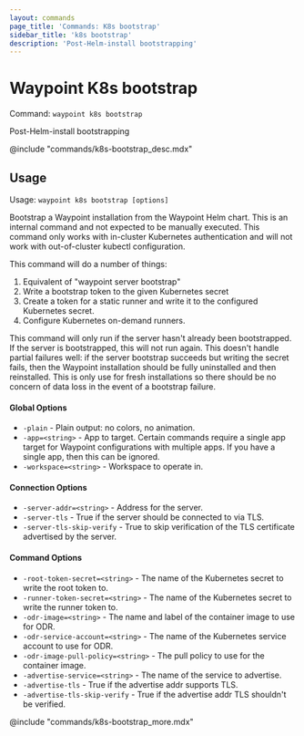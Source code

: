 ```yaml
---
layout: commands
page_title: 'Commands: K8s bootstrap'
sidebar_title: 'k8s bootstrap'
description: 'Post-Helm-install bootstrapping'
---
```


# Waypoint K8s bootstrap

Command: `waypoint k8s bootstrap`

Post-Helm-install bootstrapping

@include "commands/k8s-bootstrap_desc.mdx"

## Usage

Usage: `waypoint k8s bootstrap [options]`

Bootstrap a Waypoint installation from the Waypoint Helm chart.
This is an internal command and not expected to be manually executed.
This command only works with in-cluster Kubernetes authentication and
will not work with out-of-cluster kubectl configuration.

This command will do a number of things:

1. Equivalent of "waypoint server bootstrap"
2. Write a bootstrap token to the given Kubernetes secret
3. Create a token for a static runner and write it to the configured
   Kubernetes secret.
4. Configure Kubernetes on-demand runners.

This command will only run if the server hasn't already been bootstrapped.
If the server is bootstrapped, this will not run again. This doesn't handle
partial failures well: if the server bootstrap succeeds but writing the
secret fails, then the Waypoint installation should be fully uninstalled
and then reinstalled. This is only use for fresh installations so there
should be no concern of data loss in the event of a bootstrap failure.

#### Global Options

- `-plain` - Plain output: no colors, no animation.
- `-app=<string>` - App to target. Certain commands require a single app target for Waypoint configurations with multiple apps. If you have a single app, then this can be ignored.
- `-workspace=<string>` - Workspace to operate in.

#### Connection Options

- `-server-addr=<string>` - Address for the server.
- `-server-tls` - True if the server should be connected to via TLS.
- `-server-tls-skip-verify` - True to skip verification of the TLS certificate advertised by the server.

#### Command Options

- `-root-token-secret=<string>` - The name of the Kubernetes secret to write the root token to.
- `-runner-token-secret=<string>` - The name of the Kubernetes secret to write the runner token to.
- `-odr-image=<string>` - The name and label of the container image to use for ODR.
- `-odr-service-account=<string>` - The name of the Kubernetes service account to use for ODR.
- `-odr-image-pull-policy=<string>` - The pull policy to use for the container image.
- `-advertise-service=<string>` - The name of the service to advertise.
- `-advertise-tls` - True if the advertise addr supports TLS.
- `-advertise-tls-skip-verify` - True if the advertise addr TLS shouldn't be verified.

@include "commands/k8s-bootstrap_more.mdx"
